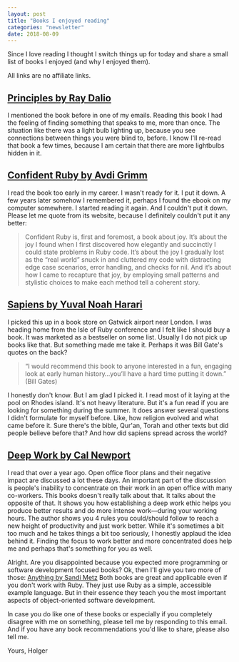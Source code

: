 ```yaml
---
layout: post
title: "Books I enjoyed reading"
categories: "newsletter"
date: 2018-08-09
---
```

Since I love reading I thought I switch things up for today and share a small list of books I enjoyed (and why I enjoyed them).

All links are no affiliate links.
<!--more-->
## [Principles by Ray Dalio](https://www.principles.com/)

I mentioned the book before in one of my emails. Reading this book I had the feeling of finding something that speaks to me, more than once. The situation like there was a light bulb lighting up, because you see connections between things you were blind to, before. I know I'll re-read that book a few times, because I am certain that there are more lightbulbs hidden in it.

## [Confident Ruby by Avdi Grimm](http://www.confidentruby.com/)

I read the book too early in my career. I wasn't ready for it. I put it down.
A few years later somehow I remembered it, perhaps I found the ebook on my computer somewhere. I started reading it again. And I couldn't put it down.
Please let me quote from its website, because I definitely couldn't put it any better:

> Confident Ruby is, first and foremost, a book about joy. It’s about the joy I found when I first discovered how elegantly and succinctly I could state problems in Ruby code. It’s about the joy I gradually lost as the “real world” snuck in and cluttered my code with distracting edge case scenarios, error handling, and checks for nil. And it’s about how I came to recapture that joy, by employing small patterns and stylistic choices to make each method tell a coherent story.

## [Sapiens by Yuval Noah Harari](http://www.ynharari.com/book/sapiens/)

I picked this up in a book store on Gatwick airport near London. I was heading home from the Isle of Ruby conference and I felt like I should buy a book. It was marketed as a bestseller on some list. Usually I do not pick up books like that. But something made me take it. Perhaps it was Bill Gate's quotes on the back?
> “I would recommend this book to anyone interested in a fun, engaging look at early human history…you’ll have a hard time putting it down.” (Bill Gates)

I honestly don't know. But I am glad I picked it. I read most of it laying at the pool on Rhodes island. It's not heavy literature. But it's a fun read if you are looking for something during the summer. It does answer several questions I didn't formulate for myself before. Like, how religion evolved and what came before it. Sure there's the bible, Qur'an, Torah and other texts but did people believe before that? And how did sapiens spread across the world?

## [Deep Work by Cal Newport](http://calnewport.com/books/deep-work/)

I read that over a year ago. Open office floor plans and their negative impact are discussed a lot these days. An important part of the discussion is people's inability to concentrate on their work in an open office with many co-workers. This books doesn't really talk about that. It talks about the opposite of that. It shows you how establishing a deep work ethic helps you produce better results and do more intense work—during your working hours. The author shows you 4 rules you could/should follow to reach a new height of productivity and just work better. While it's sometimes a bit too much and he takes things a bit too seriously, I honestly applaud the idea behind it. Finding the focus to work better and more concentrated does help me and perhaps that's something for you as well.


Alright. Are you disappointed because you expected more programming or software development focused books? Ok, then I'll give you  two more of those: [Anything by Sandi Metz](https://www.sandimetz.com/products/)
Both books are great and applicable even if you don't work with Ruby. They just use Ruby as a simple, accessible example language. But in their essence they teach you the most important aspects of object-oriented software development.

In case you do like one of these books or especially if you completely disagree with me on something, please tell me by responding to this email.
And if you have any book recommendations you'd like to share, please also tell me.

Yours,
Holger
